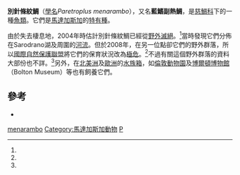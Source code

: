 {{Speciesbox
| name = 別針條紋鯛
| image = Paretroplus menarambo.jpg
| image_width = 250px
| status = CR
| status_system = IUCN3.1
| status_ref = <ref name=iucn>{{IUCN2010|assessors=Loiselle, P.|year=2008|title=Paretroplus menarambo|id=44492|version=2010.4|downloaded=2010-11-09}}</ref>
| genus = Paretroplus
| species = menarambo
| authority = Allgayer, 1966
}}
'''別針條紋鯛'''（[[學名|學名]]''Paretroplus menarambo''），又名'''藍鰭副熱鯛'''，是[[慈鯛科|慈鯛科]]下的一種[[魚類|魚類]]。它們是[[馬達加斯加|馬達加斯加]]的[[特有種|特有種]]。

由於失去棲息地，2004年時估計別針條紋鯛已經從[[野外滅絕|野外滅絕]]。<ref name=iucn/>當時發現它們分佈在Sarodrano湖及周圍的[[河流|河流]]。但於2008年，在另一位點卻它們的野外群落，所以[[國際自然保護聯盟|國際自然保護聯盟]]將它們的保育狀況改為[[極危|極危]]。<ref name=iucn/>不過有關這個野外群落的資料大部份也不詳。<ref name=iucn/>另外，在[[北美洲|北美洲]]及[[歐洲|歐洲]]的[[水族箱|水族箱]]，如[[倫敦動物園|倫敦動物園]]及[[博爾頓博物館|博爾頓博物館]]（Bolton Museum）等也有飼養它們。

==參考==
{{reflist}}
*{{FishBase_species|genus=Paretroplus|species=menarambo|year=2013|month=1}}
{{Taxonbar|from=Q3231973}}

[[Category:副熱帶鯛屬|menarambo]]
[[Category:馬達加斯加動物|Category:馬達加斯加動物]]
[[Category:1966年描述的魚類|P]]